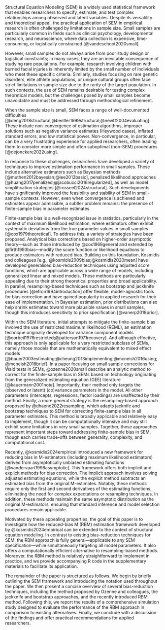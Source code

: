 Structural Equation Modeling (SEM) is a widely used statistical framework that enables researchers to specify, estimate, and test complex relationships among observed and latent variables. 
Despite its versatility and theoretical appeal, the practical application of SEM in empirical research is often challenged by limitations in sample size. 
Small samples are particularly common in fields such as clinical psychology, developmental research, and neuroscience, where data collection is expensive, time-consuming, or logistically constrained [@vandeschoot2020small].

However, small samples do not always arise from poor study design or logistical constraints; 
in many cases, they are an inevitable consequence of studying rare populations. 
For example, research involving children with burned facial injuries is inherently limited by the small number of individuals who meet these specific criteria. 
Similarly, studies focusing on rare genetic disorders, elite athlete populations, or unique cultural groups often face strict limitations in sample size due to the rarity of the target population. 
In such contexts, the use of SEM remains desirable for testing complex theoretical models, but the challenges posed by small samples become unavoidable and must be addressed through methodological refinement.

When the sample size is small, SEM faces a range of well-documented difficulties [@deng2018structural;@bentler1999structural;@nevitt2004evaluating]. 
These include non-convergence of estimation algorithms, improper solutions such as negative variance estimates (Heywood cases), inflated standard errors, and low statistical power. 
Non-convergence, in particular, can be a very frustrating experience for applied researchers, often leading them to consider more simple and often suboptimal (non-SEM) procedures [@dejonckere2022using].

In response to these challenges, researchers have developed a variety of techniques to improve estimation performance in small samples. 
These include alternative estimators such as Bayesian methods [@muthen2012bayesian;@lee2012basic], penalized likelihood approaches [@huang2017penalized;@jacobucci2016regularized], as well as model simplification strategies [@rosseel2024structural]. 
Such developments have significantly improved the feasibility and stability of SEM in small-sample contexts. 
However, even when convergence is achieved and estimates appear admissible, a subtler problem remains: 
the presence of finite-sample bias in parameter estimates. 

Finite-sample bias is a well-recognized issue in statistics, particularly in
the context of maximum likelihood estimation, where estimators often exhibit
systematic deviations from the true parameter values in small samples [@cox1979theoretical].
To address this, a variety of strategies have been proposed.
Analytical bias corrections based on higher-order asymptotic theory---such as those introduced by @cox1968general and extended by @firth1993bias---modify the score function or likelihood equations to produce estimators with reduced bias. 
Building on this foundation, Kosmidis and colleagues [e.g., @kosmidis2009bias;@kosmidis2020mean] have developed generalised bias-reduction techniques using adjusted score functions, which are applicable across a wide
range of models, including generalized linear and mixed models. 
These methods are particularly appealing due to their strong theoretical properties and broad applicability. 
In parallel, resampling-based techniques such as bootstrap and jackknife procedures [@efron1994introduction] offer flexible, model-agnostic tools for bias correction and have gained popularity in applied research for their ease of implementation. 
In Bayesian estimation, prior distributions can also help shrink estimates toward more plausible values in small samples, though this introduces sensitivity to prior specification [@vanerp2018prior].

Within the SEM literature, initial attempts to mitigate the finite-sample bias involved the use of restricted maximum likelihood (REML), an estimation technique originally developed for variance component models [@corbeil1976restricted;@patterson1971recovery].
And although effective, this approach is only applicable for a very restricted subclass of SEMs, namely those models that are mathematically equivalent to mixed effect models
[@bauer2003estimating;@cheung2013implementing;@mcneish2016using;@mcneish2018brief].
In a paper focusing on small sample corrections for Wald tests in SEMs, @ozenne2020small describe an analytic method to correct for the finite-sample bias in SEMs based on technology originating from the generalized estimating equation (GEE) literature [@kauermann2001note]. 
Importantly, their method only targets the (observed or latent) (co)variance parameters in the model. 
All other parameters (intercepts, regressions, factor loadings) are unaffected by their method.
Finally, a more general strategy is the resampling-based approach proposed by @dhaene2022resampling, which adapts jacknife and bootstrap techniques to SEM
for correcting finite-sample bias in all parameter estimates. 
This method is broadly applicable and relatively easy to implement, though it can be computationally intensive and may still exhibit some limitations in very small samples. Together, these approaches represent important steps toward addressing finite-sample bias in SEM, though each carries trade-offs between generality, complexity, and computational cost.

Recently, @kosmidis2024empirical introduced a new framework for reducing bias in M-estimators (including maximum likelihood estimators) derived from asymptotically unbiased estimating functions [@vandervaart1998asymptotic]. 
This framework offers both implicit and explicit methods for bias correction. 
The implicit approach involves solving adjusted estimating equations, while the explicit method subtracts an estimated bias from the original M-estimates. 
Notably, these methods require only the first and second derivatives of the estimating functions, eliminating the need for complex expectations or resampling techniques. 
In addition, these methods maintain the same asymptotic distribution as the original M-estimators, ensuring that standard inference and model selection procedures remain applicable. 

Motivated by these appealing properties, the goal of this paper is to investigate how the reduced-bias M (RBM) estimation framework developed by @kosmidis2024empirical can be extended to the context of structural equation modeling. 
In contrast to existing bias-reduction techniques for SEM, the RBM approach is fully general---applicable to any SEM specification---while simultaneously targeting all model parameters. 
It also offers a computationally efficient alternative to resampling-based methods. 
Moreover, the RBM method is relatively straightforward to implement in practice, and we provide accompanying R code in the supplementary materials to facilitate its application.

The remainder of the paper is structured as follows. 
We begin by briefly outlining the SEM framework and introducing the notation used throughout the paper. 
We then present a concise overview of several bias-reduction techniques, including the method proposed by Ozenne and colleagues, the jackknife and bootstrap approaches, and the recently introduced RBM method. 
Following this, we report the results of a comprehensive simulation study designed to evaluate the performance of the RBM approach in comparison to existing alternatives.
Finally, we conclude with a discussion of the findings and offer practical recommendations for applied researchers.
